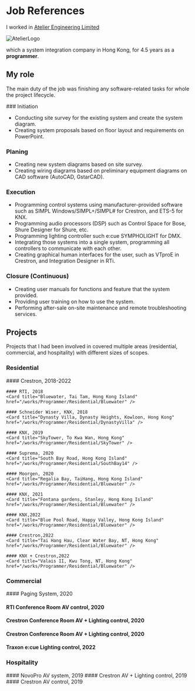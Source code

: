 

# Job References

I worked in [Atelier Engineering Limited](http://www.atelier-hk.com/en/)

 ![AtelierLogo](/../public/pic/ate-logo.png)
 
 
which a system integration company in Hong Kong, for 4.5 years as a **programmer**. 

## My role

The main duty of the job was finishing any software-related tasks for whole the project lifecycle. 

<Steps>
### Initiation
 
- Conducting site survey for the existing system and create the system diagram.
- Creating system proposals based on floor layout and requirements on PowerPoint.
 
### Planing
 
- Creating new system diagrams based on site survey.
- Creating wiring diagrams based on preliminary equipment diagrams on CAD software (AutoCAD, GstarCAD).

### Execution

- Programming control systems using manufacturer-provided software such as SIMPL Windows/SIMPL+/SIMPL# for Crestron, and ETS-5 for KNX.
- Programming audio processors (DSP) such as Control Space for Bose, Shure Designer for Shure, etc.
- Programming lighting controller such e:cue SYMPHOLIGHT for DMX.
- Integrating those systems into a single system, programming all controllers to communicate with each other.
- Creating graphical human interfaces for the user, such as VTproE in Crestron, and Integration Designer in RTi.

### Closure (Continuous)

- Creating user manuals for functions and feature that the system provided.
- Providing user training on how to use the system.
- Performing after-sale on-site maintenance and remote troubleshooting services.

</Steps>

 ## Projects 

 Projects that I had been involved in covered multiple areas (residential, commercial, and hospitality) with different sizes of scopes.


### Residential

<Cards>
<Steps>
    #### Crestron, 2018-2022
    <Card title="South Bay Road, Hong Kong Island" href="/works/Programmer/Residential/SouthBay20" />
    
    #### RTI, 2018
    <Card title="Bluewater, Tai Tam, Hong Kong Island" href="/works/Programmer/Residential/Bluewater" />

    #### Schneider Wiser, KNX, 2018
    <Card title="Dynasty Villa, Dynasty Heights, Kowloon, Hong Kong" href="/works/Programmer/Residential/DynastyVilla" />

    #### KNX, 2019
    <Card title="SkyTower, To Kwa Wan, Hong Kong" href="/works/Programmer/Residential/SkyTower" />

    #### Suprema, 2020
    <Card title="South Bay Road, Hong Kong Island" href="/works/Programmer/Residential/SouthBay14" />

    #### Moorgen, 2020
    <Card title="Regalia Bay, TaiHang, Hong Kong Island" href="/works/Programmer/Residential/Bluewater" />

    #### KNX, 2021
    <Card title="Fontana gardens, Stanley, Hong Kong Island" href="/works/Programmer/Residential/Bluewater" />

    #### KNX,2022
    <Card title="Blue Pool Road, Happy Valley, Hong Kong Island" href="/works/Programmer/Residential/Bluewater" />

    #### Crestron,2022
    <Card title="Tai Hang Hau, Clear Water Bay, NT, Hong Kong" href="/works/Programmer/Residential/Bluewater" />

    #### KNX + Crestron,2022
    <Card title="Valais II, Kwu Tong, NT, Hong Kong" href="/works/Programmer/Residential/Bluewater" />
  </Steps>
</Cards>

### Commercial

<Steps>
  #### Paging System, 2020
  <Card title="Upway China Office, Tsuen Wan, NT, HK" href="/works/Programmer/Commercial/UpwayChina" />

  #### RTI Conference Room AV control, 2020
  <Card title="Yamato Logistic, Kowloon " href="/works/Programmer/Commercial/YamatoLGT" />

  #### Crestron Conference Room AV + Lighting control, 2020
  <Card title="Lai Tak Enterprises Ltd, Kowloon Bay, Kowloon " href="/works/Programmer" />

  #### Crestron Conference Room AV + Lighting control, 2020
  <Card title="Lai Tak Enterprises Ltd, Kowloon Bay, Kowloon " href="/works/Programmer/Commercial/TimesSQ" />

  #### Traxon e:cue Lighting control, 2022
  <Card title="World Trade Centre, Hong Kong" href="/works/Programmer" />
</Steps>

### Hospitality

<Steps>
  #### NovoPro AV system, 2019
  <Card title="GrandHyatt Hotel Business Centre(G/F), Hong Kong Island" href="/works/SchoolProjects" />
  #### Crestron AV + Lighting control, 2019
  <Card title="GrandHyatt Hotel President Suite(36/F), Hong Kong Island" href="/works/SchoolProjects" />
  #### Crestron AV control, 2019
  <Card title="GrandHyatt Hotel Grand Cafe(2/F), Hong Kong Island " href="/works/SchoolProjects" />
</Steps>